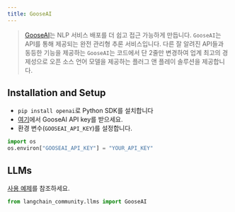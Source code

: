```yaml
---
title: GooseAI
---
```


>[GooseAI](https://goose.ai)는 NLP 서비스 배포를 더 쉽고 접근 가능하게 만듭니다.
> `GooseAI`는 API를 통해 제공되는 완전 관리형 추론 서비스입니다.
> 다른 잘 알려진 API들과 동등한 기능을 제공하는 `GooseAI`는 코드에서 단 2줄만 변경하여
> 업계 최고의 경제성으로 오픈 소스 언어 모델을 제공하는 플러그 앤 플레이 솔루션을 제공합니다.

## Installation and Setup

- `pip install openai`로 Python SDK를 설치합니다
- [여기](https://goose.ai/)에서 GooseAI API key를 받으세요.
- 환경 변수(`GOOSEAI_API_KEY`)를 설정합니다.

```python
import os
os.environ["GOOSEAI_API_KEY"] = "YOUR_API_KEY"
```


## LLMs

[사용 예제](/oss/integrations/llms/gooseai)를 참조하세요.

```python
from langchain_community.llms import GooseAI
```